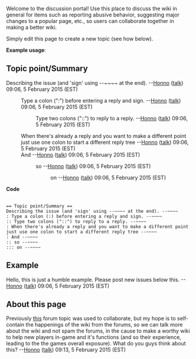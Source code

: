 Welcome to the discussion portal! Use this place to discuss the wiki in general for items such as reporting abusive behavior, suggesting major changes to a popular page, etc., so users can collaborate together in making a better wiki.

Simply edit this page to create a new topic (see how below).
<div class="mw-collapsible mw-collapsed">
'''Example usage''':
<div class="mw-collapsible-content">
== Topic point/Summary ==
Describing the issue (and 'sign' using <nowiki>--~~~~</nowiki> at the end). --[[User:Honno|Honno]] ([[User talk:Honno|talk]]) 09:06, 5 February 2015 (EST)
: Type a colon (":") before entering a reply and sign. --[[User:Honno|Honno]] ([[User talk:Honno|talk]]) 09:06, 5 February 2015 (EST)
:: Type two colons ("::") to reply to a reply. --[[User:Honno|Honno]] ([[User talk:Honno|talk]]) 09:06, 5 February 2015 (EST)
: When there's already a reply and you want to make a different point just use one colon to start a different reply tree --[[User:Honno|Honno]] ([[User talk:Honno|talk]]) 09:06, 5 February 2015 (EST)
: And --[[User:Honno|Honno]] ([[User talk:Honno|talk]]) 09:06, 5 February 2015 (EST)
:: so --[[User:Honno|Honno]] ([[User talk:Honno|talk]]) 09:06, 5 February 2015 (EST)
::: on --[[User:Honno|Honno]] ([[User talk:Honno|talk]]) 09:06, 5 February 2015 (EST)


'''Code'''
 <nowiki>
== Topic point/Summary ==
Describing the issue (and 'sign' using --~~~~ at the end). --~~~~
: Type a colon (:) before entering a reply and sign. --~~~~
:: Type two colons ("::") to reply to a reply. --~~~~
: When there's already a reply and you want to make a different point just use one colon to start a different reply tree --~~~~
: And --~~~~
:: so --~~~~
::: on --~~~~
</nowiki>
</div>
</div>

== Example ==
Hello, this is just a humble example. Please post new issues below this. --[[User:Honno|Honno]] ([[User talk:Honno|talk]]) 09:06, 5 February 2015 (EST)

== About this page ==
Previously [http://redeclipse.net/forum/viewtopic.php?f=4&t=278 this] forum topic was used to collaborate, but my hope is to self-contain the happenings of the wiki from the forums, so we can talk more about the wiki and not spam the forums, in the cause to make a worthy wiki to help new players in-game and it's functions (and so their experience, leading to the the games overall exposure). What do you guys think about this? --[[User:Honno|Honno]] ([[User talk:Honno|talk]]) 09:13, 5 February 2015 (EST)